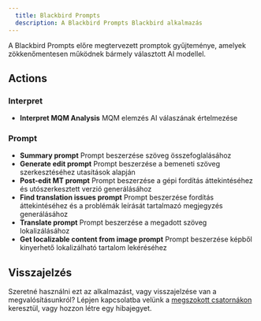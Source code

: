 ```yaml
---
  title: Blackbird Prompts
  description: A Blackbird Prompts Blackbird alkalmazás
---
```


<LinkCard title="Megtekintés a Githubon" target="_blank" href="https://github.com/bb-io/AIUtilities" icon="github" />

A Blackbird Prompts előre megtervezett promptok gyűjteménye, amelyek zökkenőmentesen működnek bármely választott AI modellel.

## Actions

### Interpret
- **Interpret MQM Analysis** MQM elemzés AI válaszának értelmezése

### Prompt
- **Summary prompt** Prompt beszerzése szöveg összefoglalásához
- **Generate edit prompt** Prompt beszerzése a bemeneti szöveg szerkesztéséhez utasítások alapján
- **Post-edit MT prompt** Prompt beszerzése a gépi fordítás áttekintéséhez és utószerkesztett verzió generálásához
- **Find translation issues prompt** Prompt beszerzése fordítás áttekintéséhez és a problémák leírását tartalmazó megjegyzés generálásához
- **Translate prompt** Prompt beszerzése a megadott szöveg lokalizálásához
- **Get localizable content from image prompt** Prompt beszerzése képből kinyerhető lokalizálható tartalom lekéréséhez

## Visszajelzés

Szeretné használni ezt az alkalmazást, vagy visszajelzése van a megvalósításunkról? Lépjen kapcsolatba velünk a [megszokott csatornákon](https://www.blackbird.io/) keresztül, vagy hozzon létre egy hibajegyet.